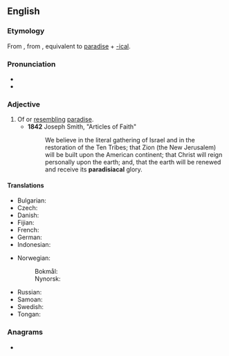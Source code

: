 ==English==

===Etymology===
From {{der|en|la|paradīsiacus}}, from {{der|en|grc|paradeisiakós|t=afterlife of the blessed}}, equivalent to [[paradise]] + [[-ical]].

===Pronunciation===
* {{IPA|en|/pæɹədɪˈsaɪəkəl/}}
* {{rhymes|en|aɪəkəl|s=6}}

===Adjective===
{{en-adj}}

# Of or [[resembling]] [[paradise]].
#* '''1842''' Joseph Smith, "Articles of Faith"
#*: We believe in the literal gathering of Israel and in the restoration of the Ten Tribes; that Zion (the New Jerusalem) will be built upon the American continent; that Christ will reign personally upon the earth; and, that the earth will be renewed and receive its '''paradisiacal''' glory.

====Translations====
{{trans-top|resembling paradise}}
* Bulgarian: {{t+|bg|райски}}
* Czech: {{t+|cs|rajský|m}}
* Danish: {{t|da|paradisisk}}
* Fijian: {{t|fj|vakaparataisi}}
* French: {{t+|fr|paradisiaque}}
* German: {{t+|de|paradiesisch}}
* Indonesian: {{t|id|bersifat sorga}}
{{trans-mid}}
* Norwegian:
*: Bokmål: {{t|nb|paradisisk}}
*: Nynorsk: {{t|nn|paradisisk}}
* Russian: {{t+|ru|ра́йский}}
* Samoan: {{t|sm|faaparataiso}}
* Swedish: {{t|sv|paradisisk}}
* Tongan: {{t|to|fakapalataisi}}
{{trans-bottom}}

===Anagrams===
* {{anagrams|en|a=aaaacdiilprs|paradisaical}}